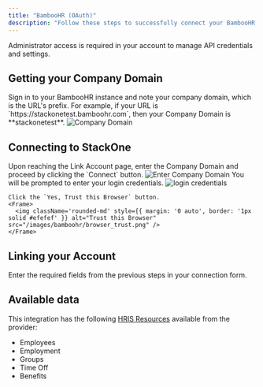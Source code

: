 ```yaml
---
title: "BambooHR (OAuth)"
description: "Follow these steps to successfully connect your BambooHR account to StackOne Hub using OAuth."
---
```



<Note>
  Administrator access is required in your account to manage API credentials and settings.
</Note>


## Getting your Company Domain

<Steps>
  <Step title="Sign in to BambooHR">
    Sign in to your BambooHR instance and note your company domain, which is the URL's prefix. For example, if your URL is `https://stackonetest.bamboohr.com`, then your Company Domain is **stackonetest**.
    <Frame>
      <img className='rounded-md' style={{ margin: '0 auto', border: '1px solid #efefef' }} alt="Company Domain" src="/images/bamboohr/image1.png" />
    </Frame>
  </Step>
</Steps>


## Connecting to StackOne

<Steps>
  <Step title="Enter Company Domain">
    Upon reaching the Link Account page, enter the Company Domain and proceed by clicking the `Connect` button.
    <Frame>
      <img className='rounded-md' style={{ margin: '0 auto', border: '1px solid #efefef' }} alt="Enter Company Domain" src="/images/bamboohr/bamboohr_oauth_connector.png" />
    </Frame>
  </Step>

  <Step title="Enter Login Credentials">
    You will be prompted to enter your login credentials.
    <Frame>
      <img className='rounded-md' style={{ margin: '0 auto', border: '1px solid #efefef' }} alt="login credentials" src="/images/bamboohr/Login_screen.png" />
    </Frame>

    Click the `Yes, Trust this Browser` button.
    <Frame>
      <img className='rounded-md' style={{ margin: '0 auto', border: '1px solid #efefef' }} alt="Trust this Browser" src="/images/bamboohr/browser_trust.png" />
    </Frame>
  </Step>
</Steps>


## Linking your Account

Enter the required fields from the previous steps in your connection form.

<IntegrationFooter />

## Available data

This integration has the following [HRIS Resources](https://docs.stackone.com/reference/getting-started-with-your-api) available from the provider:
- Employees
- Employment
- Groups
- Time Off
- Benefits
